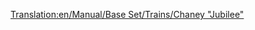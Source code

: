 [[Translation:en/Manual/Base Set/Trains/Chaney "Jubilee"]]
{{en/Manual/Base Set/Trains/Trains|Image=[[File:en/Manual/Base Set/Trains/Chaneyjubilee.png]]
|Cost=£15,234 ($30.468)
|Speed=112 km/h (70 mph)
|Weight=131 t
|Power=1,000 hp (746 kW)
|Annual=£1,968 ($3.936)
|Designed=1934
|Lifespan=21
|Capacity=N/A
|Description=The mid-range starting locomotive in TTD Temperate.  Not as cheap to run as the Kirby Paul Tank, and not as fast or powerful as the Ginzu A4.  But still useful if you want a balance.
|Real-life=This is the [http://en.wikipedia.org/wiki/LMS_Jubilee_Class LMS Stanier "Jubilee"], a locomotive created for secondary express passenger duties. A possible Real-Life Equivalent could be the "Jubilee Class"
}}
